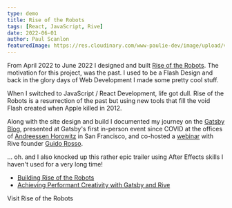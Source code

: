 ```yaml
---
type: demo
title: Rise of the Robots
tags: [React, JavaScript, Rive]
date: 2022-06-01
author: Paul Scanlon
featuredImage: https://res.cloudinary.com/www-paulie-dev/image/upload/v1660312453/paulie.dev/2022/06/social-image-v2_niffhm.jpg
---
```


From April 2022 to June 2022 I designed and built
[Rise of the Robots](https://www.gatsbyjs.com/demos/rise-of-the-robots/). The motivation for this project, was the past.
I used to be a Flash Design and back in the glory days of Web Development I made some pretty cool stuff.

When I switched to JavaScript / React Development, life got dull. Rise of the Robots is a resurrection of the past but
using new tools that fill the void Flash created when Apple killed in 2012.

Along with the site design and build I documented my journey on the
[Gatsby Blog](https://www.gatsbyjs.com/blog/building-rise-of-the-robots), presented at Gatsby's first in-person event
since COVID at the offices of [Andreessen Horowitz](https://a16z.com/) in San Francisco, and co-hosted a
[webinar](/streams/2022/06/achieving-performant-creativity-with-gatsby-and-rive/) with Rive founder
[Guido Rosso](https://twitter.com/guidorosso).

... oh. and I also knocked up this rather epic trailer using After Effects skills I haven't used for a very long time!

<YouTube youTubeId="37-BKyNlJzs" />

- [Building Rise of the Robots](https://www.gatsbyjs.com/blog/building-rise-of-the-robots)
- [Achieving Performant Creativity with Gatsby and Rive](/streams/2022/06/achieving-performant-creativity-with-gatsby-and-rive/)

<MarkdownCtaLink href="https://www.gatsbyjs.com/demos/rise-of-the-robots/">Visit Rise of the Robots</MarkdownCtaLink>
